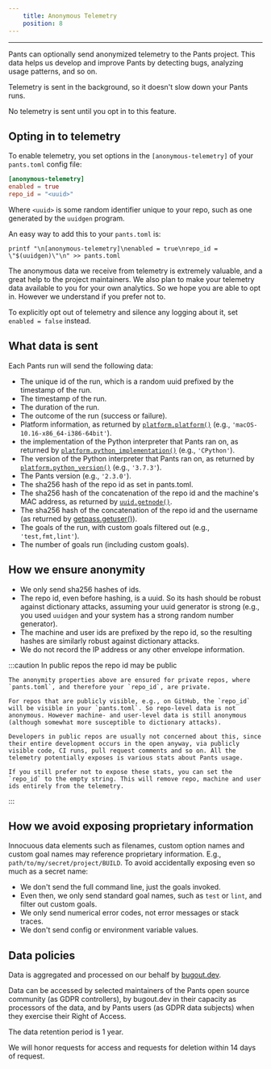 ```yaml
---
    title: Anonymous Telemetry
    position: 8
---
```





---

Pants can optionally send anonymized telemetry to the Pants project. This data helps us develop and improve Pants by detecting bugs, analyzing usage patterns, and so on.

Telemetry is sent in the background, so it doesn't slow down your Pants runs.

No telemetry is sent until you opt in to this feature.
## Opting in to telemetry
To enable telemetry, you set options in the `[anonymous-telemetry]` of your `pants.toml` config file:
```toml title="pants.toml"
[anonymous-telemetry]
enabled = true
repo_id = "<uuid>" 
```

Where `<uuid>` is some random identifier unique to your repo, such as one generated by the `uuidgen` program. 

An easy way to add this to your `pants.toml` is:

```
printf "\n[anonymous-telemetry]\nenabled = true\nrepo_id = \"$(uuidgen)\"\n" >> pants.toml
```

The anonymous data we receive from telemetry is extremely valuable, and a great help to the project maintainers. We also plan to make your telemetry data available to you for your own analytics. So we hope you are able to opt in. However we understand if you prefer not to.

To explicitly opt out of telemetry and silence any logging about it, set `enabled = false` instead.
## What data is sent
Each Pants run will send the following data:

- The unique id of the run, which is a random uuid prefixed by the timestamp of the run.
- The timestamp of the run.
- The duration of the run.
- The outcome of the run (success or failure).
- Platform information, as returned by [`platform.platform()`](https://docs.python.org/3/library/platform.html#platform.platform) (e.g., `'macOS-10.16-x86_64-i386-64bit'`).
- the implementation of the Python interpreter that Pants ran on, as returned by [`platform.python_implementation()`](https://docs.python.org/3/library/platform.html#platform.python_implementation) (e.g., `'CPython'`).
- The version of the Python interpreter that Pants ran on, as returned by [`platform.python_version()`](https://docs.python.org/3/library/platform.html#platform.python_version) (e.g., `'3.7.3'`).
- The Pants version (e.g., `'2.3.0'`).
- The sha256 hash of the repo id as set in pants.toml.
- The sha256 hash of the concatenation of the repo id and the machine's MAC address, as returned by [`uuid.getnode()`](https://docs.python.org/3/library/uuid.html#uuid.getnode).
- The sha256 hash of the concatenation of the repo id and the username (as returned by [getpass.getuser()](https://docs.python.org/3/library/getpass.html#getpass.getuser)).
- The goals of the run, with custom goals filtered out (e.g., `'test,fmt,lint'`).
- The number of goals run (including custom goals).
## How we ensure anonymity
- We only send sha256 hashes of ids.
- The repo id, even before hashing, is a uuid. So its hash should be robust against dictionary attacks, assuming your uuid generator is strong (e.g., you used `uuidgen` and your system has a strong random number generator).
- The machine and user ids are prefixed by the repo id, so the resulting hashes are similarly robust against dictionary attacks.
- We do not record the IP address or any other envelope information.

:::caution In public repos the repo id may be public

    The anonymity properties above are ensured for private repos, where `pants.toml`, and therefore your `repo_id`, are private.
    
    For repos that are publicly visible, e.g., on GitHub, the `repo_id` will be visible in your `pants.toml`. So repo-level data is not anonymous. However machine- and user-level data is still anonymous (although somewhat more susceptible to dictionary attacks). 
    
    Developers in public repos are usually not concerned about this, since their entire development occurs in the open anyway, via publicly visible code, CI runs, pull request comments and so on. All the telemetry potentially exposes is various stats about Pants usage.
    
    If you still prefer not to expose these stats, you can set the `repo_id` to the empty string. This will remove repo, machine and user ids entirely from the telemetry.

:::


## How we avoid exposing proprietary information
Innocuous data elements such as filenames, custom option names and custom goal names may reference proprietary information. E.g., `path/to/my/secret/project/BUILD`. To avoid accidentally exposing even so much as a secret name:

- We don't send the full command line, just the goals invoked.
- Even then, we only send standard goal names, such as `test` or `lint`, and filter out custom goals.
- We only send numerical error codes, not error messages or stack traces.
- We don't send config or environment variable values.
## Data policies
Data is aggregated and processed on our behalf by [bugout.dev](https://bugout.dev/). 

Data can be accessed by selected maintainers of the Pants open source community (as GDPR controllers), by bugout.dev in their capacity as processors of the data, and by Pants users (as GDPR data subjects) when they exercise their Right of Access.

The data retention period is 1 year. 

We will honor requests for access and requests for deletion within 14 days of request.